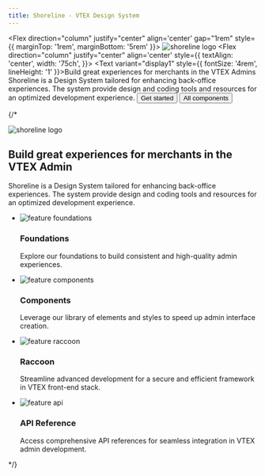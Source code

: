 ```yaml
---
title: Shoreline - VTEX Design System
---
```



<Flex direction="column" justify="center" align='center' gap="1rem" style={{
  marginTop: '1rem',
  marginBottom: '5rem'
}}>
  <Image src='/assets/landing-logo.webp' alt="shoreline logo" width={256} height={256} suppressHydrationWarning />
  <Flex direction="column" justify="center" align='center' style={{
    textAlign: 'center',
      width: '75ch',
  }}>
    <Text variant="display1" style={{
      fontSize: '4rem',
      lineHeight: '1'
    }}>Build great experiences for merchants in the VTEX Admins</Text>
    <Text variant="display1">Shoreline is a Design System tailored for enhancing back-office experiences. The system provide design and coding tools and resources for an optimized development experience.</Text>
  </Flex>
  <Stack horizontal>
    <Button size="large" asChild variant="primary">
      <Link href="/guides/getting-started">Get started</Link>
    </Button>
    <Button size="large" asChild variant="secondary">
      <Link href="/components">All components <IconArrowRight suppressHydrationWarning /></Link>
    </Button>
  </Stack>
</Flex>

<ComponentSummaryGrid>
  <Showcase name="button" />
  <Showcase name="table" />
  <Showcase name="menu" />
  <Showcase name="date-range-picker" />
  <Showcase name="checkbox-group" />
  <Showcase name="tooltip" />
</ComponentSummaryGrid>

{/* <section className={heroContainer}>
  <article className={hero}>
    <img src='/assets/landing-logo.webp' alt="shoreline logo" suppressHydrationWarning />
    <div>  
      <h2>Build great experiences for merchants in the VTEX Admin</h2>
      <p className={subtitle}>Shoreline is a Design System tailored for enhancing back-office experiences. The system provide design and coding tools and resources for an optimized development experience.</p>
    </div>
  </article>
</section>

<section className={featuresContainer}>
  <ul className={features}>
    <li>
      <Link href="/foundations">
        <article className={feature}>
          <div className={featureImageContainer}>
            <img src='assets/landing-foundations.webp' alt="feature foundations" />
          </div>
          <div>
            <h3 className={title}>Foundations</h3>
            <p className={subtitle}>Explore our foundations to build consistent and high-quality admin experiences.</p>
          </div>
        </article>
      </Link>
    </li>
    <li>
      <Link href="/components">
        <article className={feature}>
          <div className={featureImageContainer}>
            <img src='assets/landing-components.webp' alt="feature components" />
          </div>
          <div>
            <h3 className={title}>Components</h3>
            <p className={subtitle}>Leverage our library of elements and styles to speed up admin interface creation.</p>
          </div>
        </article>
      </Link>
    </li>
    <li>
      <Link href="/raccoon/getting-started">
        <article className={feature}>
          <div className={featureImageContainer}>
            <img src='assets/landing-raccoon.webp' alt="feature raccoon" />
          </div>
          <div>
            <h3 className={title}>Raccoon</h3>
            <p className={subtitle}>Streamline advanced development for a secure and efficient framework in VTEX front-end stack.</p>
          </div>
        </article>
      </Link>
    </li>
    <li>
      <Link href="/api-reference/cli/introduction">
        <article className={feature}>
          <div className={featureImageContainer}>
            <img src='assets/landing-api-reference.webp' alt="feature api" />
          </div>
          <div>
            <h3 className={title}>API Reference</h3>
            <p className={subtitle}>Access comprehensive API references for seamless integration in VTEX admin development.</p>
          </div>
        </article>
      </Link>
    </li>
  </ul>
</section> */}